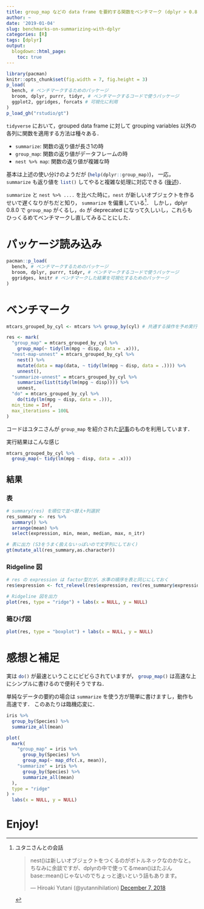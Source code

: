 ```yaml
---
title: group_map などの data frame を要約する関数をベンチマーク (dplyr > 0.8.x)
author: ~
date: '2019-01-04'
slug: benchmarks-on-summarizing-with-dplyr
categories: [R]
tags: [dplyr]
output:
  blogdown::html_page:
    toc: true
---
```


```r
library(pacman)
knitr::opts_chunk$set(fig.width = 7, fig.height = 3)
p_load(
  bench, # ベンチマークするためのパッケージ
  broom, dplyr, purrr, tidyr, # ベンチマークするコードで使うパッケージ
  ggplot2, ggridges, forcats # 可視化に利用
)
p_load_gh("rstudio/gt")
```

`tidyverse` において，grouped data frame に対して grouping variables 
以外の各列に関数を適用する方法は種々ある．

- `summarize`: 関数の返り値が長さ1の時
- `group_map`: 関数の返り値がデータフレームの時
- `nest %>% map`: 関数の返り値が複雑な時

基本は上述の使い分けのようだが (`help(dplyr::group_map)`{.r})，
一応， `summarize` も返り値を `list()`{.r} してやると複雑な処理に対応できる
([後述](#bench))．

`summarize` と `nest %>% ....` を比べた時に，`nest` 
が新しいオブジェクトを作るせいで遅くなりがちだと知り，
`summarize` を偏重している[^yutani]．
しかし，dplyr 0.8.0 で `group_map` がくるし，`do` が deprecated になって久しいし，これらもひっくるめてベンチマークし直してみることにした．

[^yutani]: ユタニさんとの会話  
    <blockquote class="twitter-tweet" data-lang="en"><p lang="ja" dir="ltr">nest()は新しいオブジェクトをつくるのがボトルネックなのかなと。ちなみに余談ですが、dplyrの中で使ってるmean()はたぶんbase::mean()じゃないのでちょっと速いという話もあります。</p>&mdash; Hiroaki Yutani (@yutannihilation) <a href="https://twitter.com/yutannihilation/status/1070987914635431936?ref_src=twsrc%5Etfw">December 7, 2018</a></blockquote>
    <script async src="https://platform.twitter.com/widgets.js" charset="utf-8"></script>

# パッケージ読み込み {#pkg}

```r
pacman::p_load(
  bench, # ベンチマークするためのパッケージ
  broom, dplyr, purrr, tidyr, # ベンチマークするコードで使うパッケージ
  ggridges, knitr # ベンチマークした結果を可視化するためのパッケージ
)
```


# ベンチマーク {#bench}

```r
mtcars_grouped_by_cyl <- mtcars %>% group_by(cyl) # 共通する操作を予め実行

res <- mark(
  "group_map" = mtcars_grouped_by_cyl %>%
    group_map(~ tidy(lm(mpg ~ disp, data = .x))),
  "nest-map-unnest" = mtcars_grouped_by_cyl %>%
    nest() %>%
    mutate(data = map(data, ~ tidy(lm(mpg ~ disp, data = .)))) %>%
    unnest(),
  "summarize-unnest" = mtcars_grouped_by_cyl %>%
    summarize(list(tidy(lm(mpg ~ disp)))) %>%
    unnest,
  "do" = mtcars_grouped_by_cyl %>%
    do(tidy(lm(mpg ~ disp, data = .))),
  min_time = Inf,
  max_iterations = 100L
) 
```

コードはユタニさんが `group_map` を紹介された[記事](https://notchained.hatenablog.com/entry/2018/12/09/160956)のものを利用しています．

実行結果はこんな感じ

```r
mtcars_grouped_by_cyl %>%
  group_map(~ tidy(lm(mpg ~ disp, data = .x)))
```


## 結果

### 表

```r
# summary(res) を順位で並べ替え+列選択
res_summary <- res %>% 
  summary() %>%
  arrange(mean) %>%
  select(expression, min, mean, median, max, n_itr)

# 表に出力 (S3をうまく扱えないっぽいので文字列にしておく)
gt(mutate_all(res_summary,as.character))
```

### Ridgeline 図 {#ridgeline}

```r
# res の expression は factor型だが，水準の順序を表と同じにしておく
res$expression <- fct_relevel(res$expression, rev(res_summary$expression))

# Ridgeline 図を出力
plot(res, type = "ridge") + labs(x = NULL, y = NULL)
```

### 箱ひげ図 {#boxplot}

```r
plot(res, type = "boxplot") + labs(x = NULL, y = NULL)
```

# 感想と補足 {#kanso}

実は `do()`{.r} が最速ということにビビらされていますが，
`group_map()`{.r} は高速な上にシンプルに書けるので便利そうですね．

単純なデータの要約の場合は `summarize` を使う方が簡単に書けますし，動作も高速です．
このあたりは臨機応変に．

```r
iris %>%
  group_by(Species) %>%
  summarize_all(mean)
```


```r
plot(
  mark(
    "group_map" = iris %>%
      group_by(Species) %>%
      group_map(~ map_dfc(.x, mean)),
    "summarize" = iris %>%
      group_by(Species) %>%
      summarize_all(mean)
  ),
  type = "ridge"
) +
  labs(x = NULL, y = NULL)
```

# Enjoy!